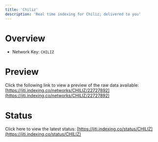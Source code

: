 ```yaml
---
title: 'Chiliz'
description: 'Real time indexing for Chiliz; delivered to you'
---
```


# Overview
- Network Key: `CHILIZ`

# Preview
Click the following link to view a preview of the raw data available: [https://jiti.indexing.co/networks/CHILIZ/22727892](https://jiti.indexing.co/networks/CHILIZ/22727892)

# Status
Click here to view the latest status: [https://jiti.indexing.co/status/CHILIZ](https://jiti.indexing.co/status/CHILIZ)
